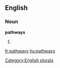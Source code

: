 
==English==

===Noun===
'''pathways'''

# {{plural of|[[pathway]]}}

[[Category:English plurals]]

[[fr:pathways]]
[[hu:pathways]]